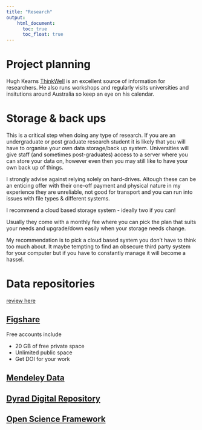 ```yaml
---
title: "Research"
output:
    html_document:
      toc: true
      toc_float: true
---
```


# Project planning

Hugh Kearns [ThinkWell](https://www.ithinkwell.com.au/hugh-kearns) is an excellent source of information for researchers. He also runs workshops and regularly visits universities and insitutions around Australia so keep an eye on his calendar.

# Storage & back ups

This is a critical step when doing any type of research.
If you are an undergraduate or post graduate research student it is likely that you will have to organise your own data storage/back up system. Universities will give staff (and sometimes post-graduates) access to a server where you can store your data on, however even then you may still like to have your own back up of things.

I strongly advise against relying solely on hard-drives. Altough these can be an enticing offer with their one-off payment and physical nature in my experience they are unreliable, not good for transport and you can run into issues with file types & different systems. 

I recommend a cloud based storage system - ideally two if you can!

Usually they come with a monthly fee where you can pick the plan that suits your needs and upgrade/down easily when your storage needs change.

My recommendation is to pick a cloud based system you don't have to think too much about. It maybe tempting to find an obsecure third party system for your computer but if you have to constantly manage it will become a hassel.

# Data repositories

[review here](https://www.teamscopeapp.com/blog/6-repositories-to-share-your-research-data)

## [Figshare](https://figshare.com/features)

Free accounts include

* 20 GB of free private space
* Unlimited public space
* Get DOI for your work

## [Mendeley Data](https://data.mendeley.com/)

## [Dyrad Digital Repository](http://datadryad.org/)

## [Open Science Framework](http://osf.io/)


